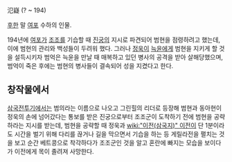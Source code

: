 氾嶷
(? ~ 194)

[[후한]] 말 [[여포]] 수하의 인물.

194년에 [[여포]]가 [[조조]]를 기습할 때 [[진궁]]의 지시로 파견되어 범현을 점령하려고 했는데, 이에 범현의 관리와 백성들이 두려워 했다. 그러나 [[정욱]]이 [[늑윤]]에게 범현을 지키게 할 것을 설득시키자 범억은 늑윤을 만날 때 매복하고 있던 병사의 공격을 받아 살해당했으며, 범억이 죽은 후에는 범현의 병사들이 결속되어 성을 지켰다고 한다.

== 창작물에서 ==
[[삼국전투기]]에서는 범의라는 이름으로 나오고 그린힐의 리더로 등장해 범현과 동아현이 정욱의 손에 넘어갔다는 통보를 받은 진궁으로부터 조조군이 도착하기 전에 범현을 공략하라는 지시를 받는데, 범현을 공략할 때 정욱과 [[wiki:"이전(삼국지)" 이전]]이 단 1분이라도 시간을 벌기 위해 다리를 끊거나 길을 막으면서 기습을 하는 등 게릴라전을 펼치는 것을 보고 순간 베트콩으로 착각하다가 조조군인 것을 알고 혼란에 빠지는 모습을 보이다가 이전에게 목이 졸려져 사망한다.

